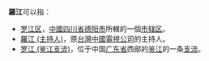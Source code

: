 '''羅江'''可以指：
*[[罗江区|罗江区]]，[[中國|中國]][[四川省|四川省]][[德阳市|德阳市]]所轄的一個[[市辖区|市辖区]]。
*[[羅江_(主持人)|羅江 (主持人)]]，原[[台灣|台灣]][[中國電視公司|中國電視公司]]的主持人。
*[[罗江_(鉴江支流)|罗江 (鉴江支流)]]，位于中国[[广东省|广东省]]西部的[[鉴江|鉴江]]的一条[[支流|支流]]。
{{disambig|Cat=二字亞洲相關消歧義}}